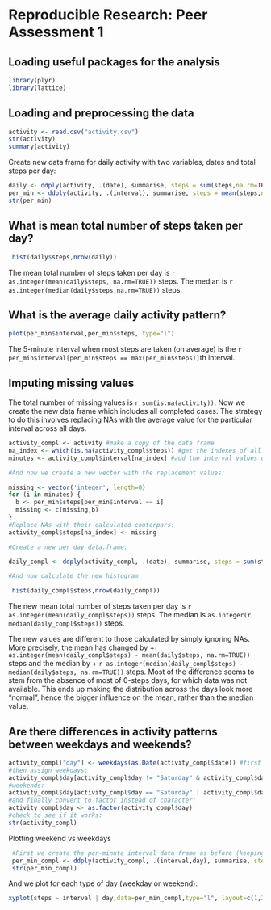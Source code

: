 # Reproducible Research: Peer Assessment 1

## Loading useful packages for the analysis
```r
library(plyr)
library(lattice)
```
## Loading and preprocessing the data

```r
activity <- read.csv("activity.csv")
str(activity)
summary(activity)
```

Create new data frame for daily activity with two variables, dates and total steps per day:

```r
daily <- ddply(activity, .(date), summarise, steps = sum(steps,na.rm=TRUE))
per_min <- ddply(activity, .(interval), summarise, steps = mean(steps,na.rm=TRUE))
str(per_min)
```

## What is mean total number of steps taken per day?

```r
 hist(daily$steps,nrow(daily))
```

The mean total number of steps taken per day is `r as.integer(mean(daily$steps, na.rm=TRUE))` steps. The median is `r as.integer(median(daily$steps,na.rm=TRUE))` steps.

## What is the average daily activity pattern?

```r
plot(per_min$interval,per_min$steps, type="l")
```

The 5-minute interval when most steps are taken (on average) is the `r per_min$interval[per_min$steps == max(per_min$steps)]`th interval.

## Imputing missing values

The total number of missing values is `r sum(is.na(activity))`. Now we create the new data frame which includes all completed cases. The strategy to do this involves replacing NAs with the average value for the particular interval across all days.

```r
activity_compl <- activity #make a copy of the data frame
na_index <- which(is.na(activity_compl$steps)) #get the indexes of all NAs for number of steps
minutes <- activity_compl$interval[na_index] #add the interval values of NAs to a vector

#And now we create a new vector with the replacement values:

missing <- vector('integer', length=0)
for (i in minutes) {
  b <- per_min$steps[per_min$interval == i]
  missing <- c(missing,b)
}
#Replace NAs with their calculated couterpars:
activity_compl$steps[na_index] <- missing

#Create a new per day data.frame:

daily_compl <- ddply(activity_compl, .(date), summarise, steps = sum(steps,na.rm=TRUE))

#And now calculate the new histogram

 hist(daily_compl$steps,nrow(daily_compl))
```

The new mean total number of steps taken per day is `r as.integer(mean(daily_compl$steps))` steps. The median is `as.integer(r median(daily_compl$steps))` steps.

The new values are different to those calculated by simply ignoring NAs. More precisely, the mean has changed by +`r as.integer(mean(daily_compl$steps) - mean(daily$steps, na.rm=TRUE))` steps and the median by + `r as.integer(median(daily_compl$steps) - median(daily$steps, na.rm=TRUE))` steps. Most of the difference seems to stem from the absence of most of 0-steps days, for which data was not available. This ends up making the distribution across the days look more "normal", hence the bigger influence on the mean, rather than the median value.

## Are there differences in activity patterns between weekdays and weekends?

```r
activity_compl["day"] <- weekdays(as.Date(activity_compl$date)) #first assign days
#then assign weekdays:
activity_compl$day[activity_compl$day != "Saturday" & activity_compl$day != "Sunday"] <- "weekday"
#weekends:
activity_compl$day[activity_compl$day == "Saturday" | activity_compl$day == "Sunday"] <- "weekend"
#and finally convert to factor instead of character:
activity_compl$day <- as.factor(activity_compl$day)
#check to see if it works:
str(activity_compl)
```
Plotting weekend vs weekdays
 
```r
 #First we create the per-minute interval data frame as before (keeping also the day type variable):
 per_min_compl <- ddply(activity_compl, .(interval,day), summarise, steps = mean(steps))
 str(per_min_compl)
```

And we plot for each type of day (weekday or weekend):

```r
xyplot(steps ~ interval | day,data=per_min_compl,type="l", layout=c(1,2))
```